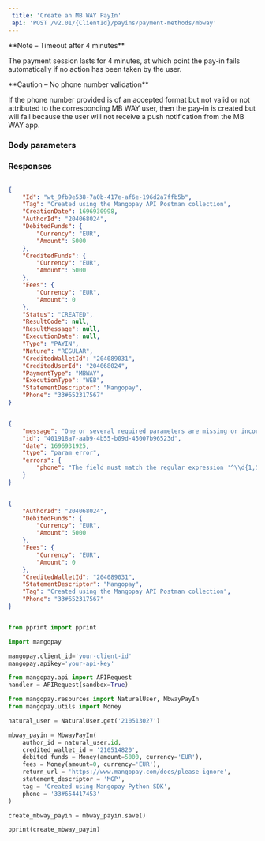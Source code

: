 ```yaml
---  
 title: 'Create an MB WAY PayIn'  
 api: 'POST /v2.01/{ClientId}/payins/payment-methods/mbway'  
---  
```


  

<Note>  
**Note – Timeout after 4 minutes** 
  
The payment session lasts for 4 minutes, at which point the pay-in fails automatically if no action has been taken by the user.  
</Note>  

<Warning>  
**Caution – No phone number validation** 
  
If the phone number provided is of an accepted format but not valid or not attributed to the corresponding MB WAY user, then the pay-in is created but will fail because the user will not receive a push notification from the MB WAY app.  
</Warning>  

### Body parameters  

<Tag />  

<AuthorId />  

<DebitedFunds2 />  

<Fees1 />  

<CreditedWalletId />  

<StatementDescriptor />  

<Phone1 />  

<ProfilingAttemptReference />  

### Responses  

<AccordionGroup><Accordion title="200 Created">  

<IdResponse />  

<TagResponse />  

<CreationDateResponse />  

<AuthorIdResponse />  

<DebitedFunds2Response />  

<CreditedFunds2Response />  

<Fees1Response />  

<Status2Response />  

<ResultCodeResponse />  

<ResultMessageResponse />  

<ExecutionDateResponse />  

<TypeResponse />  

<NatureResponse />  

<CreditedWalletIdResponse />  

<CreditedUserIdResponse />  

<PaymentType6Response />  

<ExecutionTypeResponse />  

<StatementDescriptorResponse />  

<Phone1Response /></Accordion><Accordion title="400 Phone format not accepted"></Accordion></AccordionGroup>  

<ResponseExample>  

```json 200 Created  

{
    "Id": "wt_9fb9e538-7a0b-417e-af6e-196d2a7ffb5b",
    "Tag": "Created using the Mangopay API Postman collection",
    "CreationDate": 1696930998,
    "AuthorId": "204068024",
    "DebitedFunds": {
        "Currency": "EUR",
        "Amount": 5000
    },
    "CreditedFunds": {
        "Currency": "EUR",
        "Amount": 5000
    },
    "Fees": {
        "Currency": "EUR",
        "Amount": 0
    },
    "Status": "CREATED",
    "ResultCode": null,
    "ResultMessage": null,
    "ExecutionDate": null,
    "Type": "PAYIN",
    "Nature": "REGULAR",
    "CreditedWalletId": "204089031",
    "CreditedUserId": "204068024",
    "PaymentType": "MBWAY",
    "ExecutionType": "WEB",
    "StatementDescriptor": "Mangopay",
    "Phone": "33#652317567"
}  

 ```  

```json 400 Phone format not accepted  

{
    "message": "One or several required parameters are missing or incorrect. An incorrect resource ID also raises this kind of error.",
    "id": "401918a7-aab9-4b55-b09d-45007b96523d",
    "date": 1696931925,
    "type": "param_error",
    "errors": {
        "phone": "The field must match the regular expression '^\\d{1,5}#\\d{4,11}$'."
    }
}  

 ```  

</ResponseExample>  

<RequestExample>  
  
```json REST  

{
    "AuthorId": "204068024",
    "DebitedFunds": {
        "Currency": "EUR",
        "Amount": 5000
    },
    "Fees": {
        "Currency": "EUR",
        "Amount": 0
    },
    "CreditedWalletId": "204089031",
    "StatementDescriptor": "Mangopay",
    "Tag": "Created using the Mangopay API Postman collection",
    "Phone": "33#652317567"
}  
```  

  
```python Python  

from pprint import pprint

import mangopay

mangopay.client_id='your-client-id'
mangopay.apikey='your-api-key'

from mangopay.api import APIRequest
handler = APIRequest(sandbox=True)

from mangopay.resources import NaturalUser, MbwayPayIn
from mangopay.utils import Money

natural_user = NaturalUser.get('210513027')

mbway_payin = MbwayPayIn(
    author_id = natural_user.id,
    credited_wallet_id = '210514820',
    debited_funds = Money(amount=5000, currency='EUR'),
    fees = Money(amount=0, currency='EUR'),
    return_url = 'https://www.mangopay.com/docs/please-ignore',
    statement_descriptor = 'MGP',
    tag = 'Created using Mangopay Python SDK',
    phone = '33#654417453'
)

create_mbway_payin = mbway_payin.save()

pprint(create_mbway_payin)  
```  

  
</RequestExample>